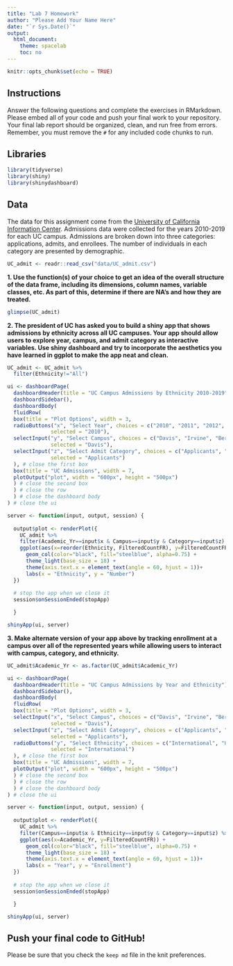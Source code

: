 ```yaml
---
title: "Lab 7 Homework"
author: "Please Add Your Name Here"
date: "`r Sys.Date()`"
output:
  html_document:
    theme: spacelab
    toc: no
---
```


```r
knitr::opts_chunk$set(echo = TRUE)
```

## Instructions
Answer the following questions and complete the exercises in RMarkdown. Please embed all of your code and push your final work to your repository. Your final lab report should be organized, clean, and run free from errors. Remember, you must remove the `#` for any included code chunks to run.  

## Libraries
```r
library(tidyverse)
library(shiny)
library(shinydashboard)
```

## Data
The data for this assignment come from the [University of California Information Center](https://www.universityofcalifornia.edu/infocenter). Admissions data were collected for the years 2010-2019 for each UC campus. Admissions are broken down into three categories: applications, admits, and enrollees. The number of individuals in each category are presented by demographic.  
```r
UC_admit <- readr::read_csv("data/UC_admit.csv")
```

**1. Use the function(s) of your choice to get an idea of the overall structure of the data frame, including its dimensions, column names, variable classes, etc. As part of this, determine if there are NA's and how they are treated.**  
```r
glimpse(UC_admit)
```

**2. The president of UC has asked you to build a shiny app that shows admissions by ethnicity across all UC campuses. Your app should allow users to explore year, campus, and admit category as interactive variables. Use shiny dashboard and try to incorporate the aesthetics you have learned in ggplot to make the app neat and clean.**
```r
UC_admit <- UC_admit %>% 
  filter(Ethnicity!="All")
```

```r
ui <- dashboardPage(
  dashboardHeader(title = "UC Campus Admissions by Ethnicity 2010-2019"),
  dashboardSidebar(),
  dashboardBody(
  fluidRow(
  box(title = "Plot Options", width = 3,
  radioButtons("x", "Select Year", choices = c("2010", "2011", "2012", "2013", "2014", "2015", "2016", "2017", "2018", "2019"), 
              selected = "2010"),
  selectInput("y", "Select Campus", choices = c("Davis", "Irvine", "Berkeley", "Irvine", "Los_Angeles", "Merced", "Riverside", "San_Diego", "Santa_Barbara", "Santa_Cruz"),
              selected = "Davis"),
  selectInput("z", "Select Admit Category", choices = c("Applicants", "Admits", "Enrollees"),
              selected = "Applicants")
  ), # close the first box
  box(title = "UC Admissions", width = 7,
  plotOutput("plot", width = "600px", height = "500px")
  ) # close the second box
  ) # close the row
  ) # close the dashboard body
) # close the ui

server <- function(input, output, session) { 
  
  output$plot <- renderPlot({
    UC_admit %>% 
    filter(Academic_Yr==input$x & Campus==input$y & Category==input$z) %>% 
    ggplot(aes(x=reorder(Ethnicity, FilteredCountFR), y=FilteredCountFR)) + 
      geom_col(color="black", fill="steelblue", alpha=0.75) +
      theme_light(base_size = 18) +
      theme(axis.text.x = element_text(angle = 60, hjust = 1))+
      labs(x = "Ethnicity", y = "Number")
  })
  
  # stop the app when we close it
  session$onSessionEnded(stopApp)

  }

shinyApp(ui, server)
```

**3. Make alternate version of your app above by tracking enrollment at a campus over all of the represented years while allowing users to interact with campus, category, and ethnicity.**
```r
UC_admit$Academic_Yr <- as.factor(UC_admit$Academic_Yr)

ui <- dashboardPage(
  dashboardHeader(title = "UC Campus Admissions by Year and Ethnicity"),
  dashboardSidebar(),
  dashboardBody(
  fluidRow(
  box(title = "Plot Options", width = 3,
  selectInput("x", "Select Campus", choices = c("Davis", "Irvine", "Berkeley", "Irvine", "Los_Angeles", "Merced", "Riverside", "San_Diego", "Santa_Barbara", "Santa_Cruz"),
              selected = "Davis"),
  selectInput("z", "Select Admit Category", choices = c("Applicants", "Admits", "Enrollees"),
              selected = "Applicants"),
  radioButtons("y", "Select Ethnicity", choices = c("International", "Unknown", "White", "Asian", "Chicano/Latino", "American Indian", "African American"),
              selected = "International")
  ), # close the first box
  box(title = "UC Admissions", width = 7,
  plotOutput("plot", width = "600px", height = "500px")
  ) # close the second box
  ) # close the row
  ) # close the dashboard body
) # close the ui

server <- function(input, output, session) { 
  
  output$plot <- renderPlot({
    UC_admit %>% 
    filter(Campus==input$x & Ethnicity==input$y & Category==input$z) %>% 
    ggplot(aes(x=Academic_Yr, y=FilteredCountFR)) + 
      geom_col(color="black", fill="steelblue", alpha=0.75) +
      theme_light(base_size = 18) +
      theme(axis.text.x = element_text(angle = 60, hjust = 1))+
      labs(x = "Year", y = "Enrollment")
  })
  
  # stop the app when we close it
  session$onSessionEnded(stopApp)

  }

shinyApp(ui, server)
```

## Push your final code to GitHub!
Please be sure that you check the `keep md` file in the knit preferences. 
